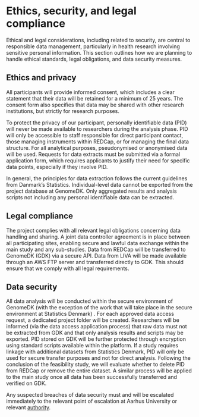 # Ethics, security, and legal compliance

Ethical and legal considerations, including related to security, are
central to responsible data management, particularly in health research
involving sensitive personal information. This section outlines how we
are planning to handle ethical standards, legal obligations, and data
security measures.

## Ethics and privacy

All participants will provide informed consent, which includes a clear
statement that their data will be retained for a minimum of 25 years.
The consent form also specifies that data may be shared with other
research institutions, but strictly for research purposes.

<!--TODO Check if consent form can be made publicly available. -->

To protect the privacy of our participant, personally identifiable data
(PID) will never be made available to researchers during the analysis
phase. PID will only be accessible to staff responsible for direct
participant contact, those managing instruments within REDCap, or for
managing the final data structure. For all analytical purposes,
pseudonymised or anonymised data will be used. Requests for data
extracts must be submitted via a formal application form, which requires
applicants to justify their need for specific data points, especially if
they involve PID.

In general, the principles for data extraction follows the current
guidelines from Danmark's Statistics. Individual-level data cannot be
exported from the project database at GenomeDK. Only aggregated results
and analysis scripts not including any personal identifiable data can be
extracted.

## Legal compliance

The project complies with all relevant legal obligations concerning data
handling and sharing. A joint data controller agreement is in place
between all participating sites, enabling secure and lawful data
exchange within the main study and any sub-studies. Data from REDCap
will be transferred to GenomeDK (GDK) via a secure API. Data from LIVA
will be made available through an AWS FTP server and transferred
directly to GDK. This should ensure that we comply with all legal
requirements.

## Data security

All data analysis will be conducted within the secure environment of
GenomeDK (with the exception of the work that will take place in the
secure environment at Statistics Denmark) . For each approved data
access request, a dedicated project folder will be created. Researchers
will be informed (via the data access application process) that raw data
must not be extracted from GDK and that only analysis results and
scripts may be exported. PID stored on GDK will be further protected
through encryption using standard scripts available within the platform.
If a study requires linkage with additional datasets from Statistics
Denmark, PID will only be used for secure transfer purposes and not for
direct analysis. Following the conclusion of the feasibility study, we
will evaluate whether to delete PID from REDCap or remove the entire
dataset. A similar process will be applied to the main study once all
data has been successfully transferred and verified on GDK.

Any suspected breaches of data security must and will be escalated
immediately to the relevant point of escalation at Aarhus University or
relevant
[authority](https://www.datatilsynet.dk/english/report-a-breach).
